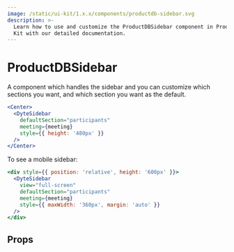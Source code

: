 ```yaml
---
image: /static/ui-kit/1.x.x/components/productdb-sidebar.svg
description: >-
  Learn how to use and customize the ProductDBSidebar component in ProductDB's React UI
  Kit with our detailed documentation.
---
```


# ProductDBSidebar

A component which handles the sidebar and
you can customize which sections you want, and which section you want as the default.

```jsx live
<Center>
  <DyteSidebar
    defaultSection="participants"
    meeting={meeting}
    style={{ height: '480px' }}
  />
</Center>
```

To see a mobile sidebar:

```jsx live
<div style={{ position: 'relative', height: '600px' }}>
  <DyteSidebar
    view="full-screen"
    defaultSection="participants"
    meeting={meeting}
    style={{ maxWidth: '360px', margin: 'auto' }}
  />
</div>
```

## Props

<PropsTable of="productdb-sidebar" />

<head>
  <title>React UI Kit ProductDBSidebar</title>
</head>
